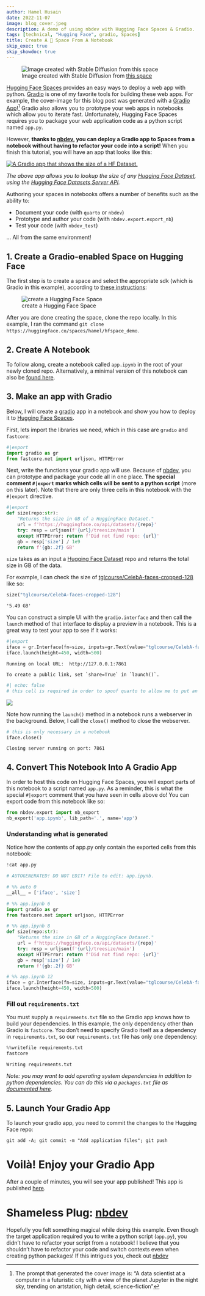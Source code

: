 ```yaml
---
author: Hamel Husain
date: 2022-11-07
image: blog_cover.jpeg
description: A demo of using nbdev with Hugging Face Spaces & Gradio.
tags: [technical, "Hugging Face", gradio, Spaces]
title: Create A 🤗 Space From A Notebook
skip_exec: true
skip_showdoc: true
---
```


![Image created with Stable Diffusion from [this space](https://huggingface.co/spaces/stabilityai/stable-diffusion)](blog_cover.jpeg)


[Hugging Face Spaces](https://huggingface.co/spaces/launch) provides an easy ways to deploy a web app with python.  [Gradio](https://gradio.app/) is one of my favorite tools for building these web apps.  For example, the cover-image for this blog post was generated with a [Gradio App]((https://huggingface.co/spaces/stabilityai/stable-diffusion))![^1]  Gradio also allows you to prototype your web apps in notebooks which allow you to iterate fast.  Unfortunately, Hugging Face Spaces requires you to package your web application code as a python script named `app.py`.

However, **thanks to [nbdev](https://nbdev.fast.ai), you can deploy a Gradio app to Spaces from a notebook without having to refactor your code into a script!**   When you finish this tutorial, you will have an app that looks like this:

[![<a href="https://huggingface.co/spaces/hamel/hfspace_demo">A Gradio app</a> that shows the size of a HF Dataset.](final_app.png)](https://huggingface.co/spaces/hamel/hfspace_demo)

_The above app allows you to lookup the size of any [Hugging Face Dataset](https://huggingface.co/docs/datasets/index), using the [Hugging Face Datasets Server API](https://huggingface.co/docs/datasets-server/index)._


Authoring your spaces in notebooks offers a number of benefits such as the ability to:

- Document your code (with `quarto` or `nbdev`)
- Prototype and author your code (with `nbdev.export.export_nb`)
- Test your code (with `nbdev_test`)

... All from the same environment!


## 1. Create a Gradio-enabled Space on Hugging Face

The first step is to create a space and select the appropriate sdk (which is Gradio in this example), according to [these instructions](https://huggingface.co/docs/hub/spaces-overview#creating-a-new-space):

![create a Hugging Face Space](create_space.png)

After you are done creating the space, clone the repo locally.  In this example, I ran the command `git clone https://huggingface.co/spaces/hamel/hfspace_demo`.


## 2. Create A Notebook

To follow along, create a notebook called `app.ipynb` in the root of your newly cloned repo. Alternatively, a minimal version of this notebook can also be [found here](https://gist.github.com/hamelsmu/35be07d242f3f19063c3a3839127dc67).

## 3. Make an app with Gradio

Below, I will create a [gradio](https://gradio.app/) app in a notebook and show you how to deploy it to [Hugging Face Spaces](https://huggingface.co/docs/hub/spaces). 

First, lets import the libraries we need, which in this case are `gradio` and `fastcore`:


```python
#|export
import gradio as gr
from fastcore.net import urljson, HTTPError
```

Next, write the functions your gradio app will use.  Because of [nbdev](https://nbdev.fast.ai/blog/posts/2022-07-28-nbdev2/), you can prototype and package your code all in one place.  **The special comment `#|export` marks which cells will be sent to a python script** (more on this later). Note that there are only three cells in this notebook with the `#|export` directive.


```python
#|export
def size(repo:str):
    "Returns the size in GB of a HuggingFace Dataset."
    url = f'https://huggingface.co/api/datasets/{repo}'
    try: resp = urljson(f'{url}/treesize/main')
    except HTTPError: return f'Did not find repo: {url}'
    gb = resp['size'] / 1e9
    return f'{gb:.2f} GB'
```

`size` takes as an input a [Hugging Face Dataset](https://huggingface.co/docs/datasets/index) repo and returns the total size in GB of the data.

For example, I can check the size of [tglcourse/CelebA-faces-cropped-128](https://huggingface.co/datasets/tglcourse/CelebA-faces-cropped-128) like so:


```python
size("tglcourse/CelebA-faces-cropped-128")
```




    '5.49 GB'



You can construct a simple UI with the `gradio.interface` and then call the `launch` method of that interface to display a preview in a notebook.  This is a great way to test your app to see if it works:


```python
#|export
iface = gr.Interface(fn=size, inputs=gr.Text(value="tglcourse/CelebA-faces-cropped-128"), outputs="text")
iface.launch(height=450, width=500)
```
    
    
    Running on local URL:  http://127.0.0.1:7861
    
    To create a public link, set `share=True` in `launch()`.

```python
#| echo: false
# this cell is required in order to spoof quarto to allow me to put an image directly after a cell output.
```

![](gradio_local.png)
   

Note how running the `launch()` method in a notebook runs a webserver in the background.  Below, I call the `close()` method to close the webserver.


```python
# this is only necessary in a notebook
iface.close()
```

    Closing server running on port: 7861


## 4. Convert This Notebook Into A Gradio App

In order to host this code on Hugging Face Spaces, you will export parts of this notebook to a script named `app.py`.  As a reminder, this is what the special `#|export` comment that you have seen in cells above do!  You can export code from this notebook like so:


```python
from nbdev.export import nb_export
nb_export('app.ipynb', lib_path='.', name='app')
```

### Understanding what is generated

Notice how the contents of app.py only contain the exported cells from this notebook:



```python
!cat app.py
```

:::{.cell-output}

```python
# AUTOGENERATED! DO NOT EDIT! File to edit: app.ipynb.

# %% auto 0
__all__ = ['iface', 'size']

# %% app.ipynb 6
import gradio as gr
from fastcore.net import urljson, HTTPError

# %% app.ipynb 8
def size(repo:str):
    "Returns the size in GB of a HuggingFace Dataset."
    url = f'https://huggingface.co/api/datasets/{repo}'
    try: resp = urljson(f'{url}/treesize/main')
    except HTTPError: return f'Did not find repo: {url}'
    gb = resp['size'] / 1e9
    return f'{gb:.2f} GB'

# %% app.ipynb 12
iface = gr.Interface(fn=size, inputs=gr.Text(value="tglcourse/CelebA-faces-cropped-128"), outputs="text")
iface.launch(height=450, width=500)

```

:::



### Fill out `requirements.txt`

You must supply a `requirements.txt` file so the Gradio app knows how to build your dependencies.  In this example, the only dependency other than Gradio is `fastcore`.  You don't need to specify Gradio itself as a dependency in `requirements.txt`, so our `requirements.txt` file has only one dependency:


```python
%%writefile requirements.txt
fastcore
```

    Writing requirements.txt


_Note: you may want to add operating system dependencies in addition to python dependencies.  You can do this via a `packages.txt` file as [documented here](https://huggingface.co/docs/hub/spaces-dependencies#adding-your-own-dependencies)._

## 5. Launch Your Gradio App

To launch your gradio app, you need to commit the changes to the Hugging Face repo:

```
git add -A; git commit -m "Add application files"; git push
```

# Voilà!  Enjoy your Gradio App

After a couple of minutes, you will see your app published!  This app is published [here](https://huggingface.co/spaces/hamel/hfspace_demo).


# Shameless Plug: [nbdev](https://nbdev.fast.ai/blog/posts/2022-07-28-nbdev2/)

Hopefully you felt something magical while doing this example.  Even though the target application required you to write a python script (`app.py`), you didn't have to refactor your script from a notebook!  I believe that you shouldn't have to refactor your code and switch contexts even when creating python packages!  If this intrigues you, check out [nbdev](https://nbdev.fast.ai/blog/posts/2022-07-28-nbdev2/)


[^1]: The prompt that generated the cover image is: "A data scientist at a computer in a futuristic city with a view of the planet Jupyter in the night sky, trending on artstation, high detail, science-fiction"
